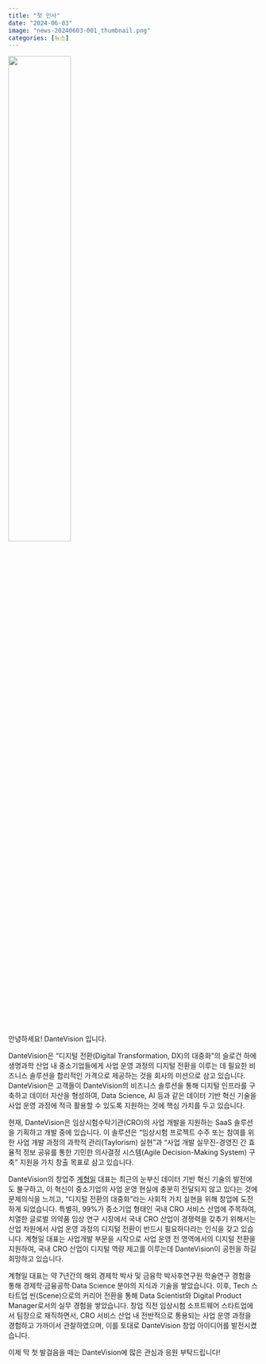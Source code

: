 ```yaml
---
title: "첫 인사"
date: "2024-06-03"
image: "news-20240603-001_thumbnail.png"
categories: [뉴스]
---
```



:::{.container-fluid .text-center .mt-5 .mb-5}
![](news-20240603-001_image.jpg){.img-fluid width="50%"}
:::


안녕하세요! DanteVision 입니다.

DanteVision은 "디지털 전환(Digital Transformation, DX)의 대중화"의 슬로건 하에 생명과학 산업 내 중소기업들에게 사업 운영 과정의 디지털 전환을 이루는 데 필요한 비즈니스 솔루션을 합리적인 가격으로 제공하는 것을 회사의 미션으로 삼고 있습니다. DanteVision은 고객들이 DanteVision의 비즈니스 솔루션을 통해 디지털 인프라를 구축하고 데이터 자산을 형성하여, Data Science, AI 등과 같은 데이터 기반 혁신 기술을 사업 운영 과정에 적극 활용할 수 있도록 지원하는 것에 핵심 가치를 두고 있습니다.

현재, DanteVision은 임상시험수탁기관(CRO)의 사업 개발을 지원하는 SaaS 솔루션을 기획하고 개발 중에 있습니다. 이 솔루션은 “임상시험 프로젝트 수주 또는 참여를 위한 사업 개발 과정의 과학적 관리(Taylorism) 실현”과 “사업 개발 실무진-경영진 간 효율적 정보 공유를 통한 기민한 의사결정 시스템(Agile Decision-Making System) 구축” 지원을 가치 창출 목표로 삼고 있습니다.

DanteVision의 창업주 [계형일](https://www.linkedin.com/in/henrykye){target="_blank"} 대표는 최근의 눈부신 데이터 기반 혁신 기술의 발전에도 불구하고, 이 혁신이 중소기업의 사업 운영 현실에 충분히 전달되지 않고 있다는 것에 문제의식을 느끼고, "디지털 전환의 대중화"라는 사회적 가치 실현을 위해 창업에 도전하게 되었습니다. 특별히, 99%가 중소기업 형태인 국내 CRO 서비스 산업에 주목하여, 치열한 글로벌 의약품 임상 연구 시장에서 국내 CRO 산업이 경쟁력을 갖추기 위해서는 산업 차원에서 사업 운영 과정의 디지털 전환이 반드시 필요하다라는 인식을 갖고 있습니다. 계형일 대표는 사업개발 부문을 시작으로 사업 운영 전 영역에서의 디지털 전환을 지원하여, 국내 CRO 산업이 디지털 역량 제고를 이루는데 DanteVision이 공헌을 하길 희망하고 있습니다.

계형일 대표는 약 7년간의 해외 경제학 박사 및 금융학 박사후연구원 학술연구 경험을 통해 경제학&CenterDot;금융공학&CenterDot;Data Science 분야의 지식과 기술을 쌓았습니다. 이후, Tech 스타트업 씬(Scene)으로의 커리어 전환을 통해 Data Scientist와 Digital Product Manager로서의 실무 경험을 쌓았습니다. 창업 직전 임상시험 소프트웨어 스타트업에서 팀장으로 재직하면서, CRO 서비스 산업 내 전반적으로 통용되는 사업 운영 과정을 경험하고 가까이서 관찰하였으며, 이를 토대로 DanteVision 창업 아이디어를 발전시켰습니다.


이제 막 첫 발걸음을 떼는 DanteVision에 많은 관심과 응원 부탁드립니다!



<!-- [^1]: 계형일 대표는 미국 Rutgers 대학에서 경제학 박사 학위를 받았으며, 핀란드 Aalto 대학 경영대에서 박사후연구원으로 활동하였습니다. 이 기간 동안, 금융경제학 및 응용계량경제학 전공을 토대로, 방대한 금융시장 데이터를 활용한 다양한 실증 분석 연구를 수행했습니다. 이후, 연간 매출 1,000억원 규모의 이커머스 스타트업의 데이터 통합 IT 컨설팅 프로젝트에 Data Scientist로 참여하였으며, 이어 임상시험 소프트웨어 스타트업으로 이직하여 Digital Product 팀장을 맡았습니다. 팀장으로서, 임상시험 데이터 창고(CDW, Clinical Data Warehouse) 및 원격진료시스템 솔루션 기획과 시스템 개발 매니지먼트를 수행하였습니다. -->

